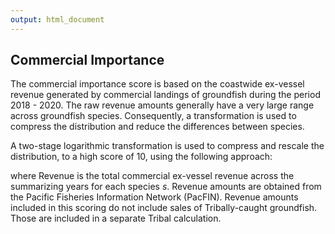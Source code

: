 ```yaml
---
output: html_document
---
```


## Commercial Importance

The commercial importance score is based on the coastwide ex-vessel revenue generated by commercial landings of groundfish during the period 2018 - 2020. The raw revenue amounts generally have a very large range across groundfish species.  Consequently, a transformation is used to compress the distribution and reduce the differences between species.  

A two-stage logarithmic transformation is used to compress and rescale the distribution, to a high score of 10, using the following approach:

\begin{equation}
  c_{s} = \frac{10}{\text{max}(\text{Revenue}_s^{0.18})}\text{Revenue}_s^{0.18}
\end{equation}

where Revenue is the total commercial ex-vessel revenue across the summarizing years for each species $s$. Revenue amounts are obtained from the Pacific Fisheries Information Network (PacFIN). Revenue amounts included in this scoring do not include sales of Tribally-caught groundfish. Those are included in a separate Tribal calculation. 